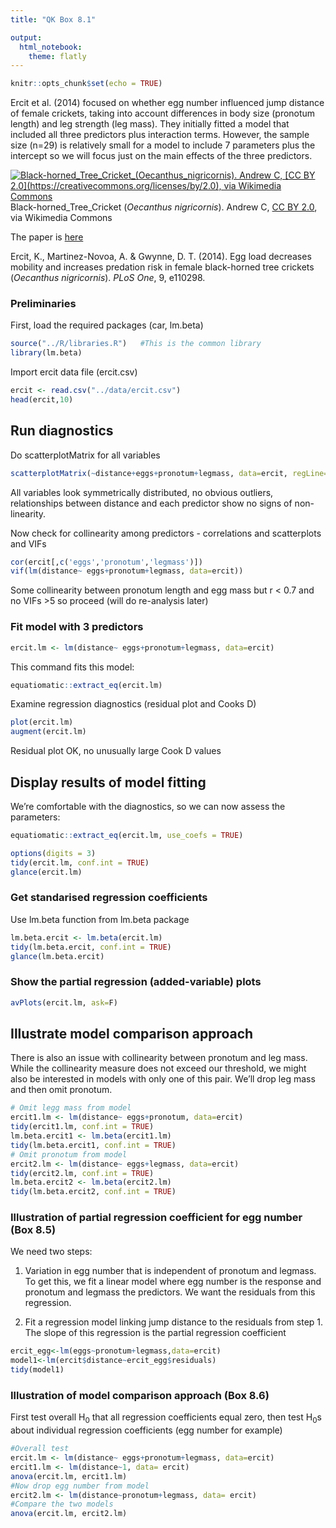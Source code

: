 ```yaml
---
title: "QK Box 8.1"

output: 
  html_notebook:
    theme: flatly
---
```


```r
knitr::opts_chunk$set(echo = TRUE)
```

Ercit et al. (2014) focused on whether egg number influenced jump distance of female crickets, taking into account differences in body size (pronotum length) and leg strength (leg mass). They initially fitted a model that included all three predictors plus interaction terms. However, the sample size (n=29) is relatively small for a model to include 7 parameters plus the intercept so we will focus just on the main effects of the three predictors.

[![Black-horned_Tree_Cricket\_(Oecanthus_nigricornis). Andrew C, [CC BY 2.0](https://creativecommons.org/licenses/by/2.0), via Wikimedia Commons](../media/Black-horned_Tree_Cricket_(Oecanthus_nigricornis)_(15170887362).jpg)](https://upload.wikimedia.org/wikipedia/commons/3/32/Black-horned_Tree_Cricket_%28Oecanthus_nigricornis%29_%2815170887362%29.jpg) Black-horned_Tree_Cricket (*Oecanthus nigricornis*). Andrew C, [CC BY 2.0](https://creativecommons.org/licenses/by/2.0), via Wikimedia Commons

The paper is [here](https://doi.org/10.1371/journal.pone.0110298)

Ercit, K., Martinez-Novoa, A. & Gwynne, D. T. (2014). Egg load decreases mobility and increases predation risk in female black-horned tree crickets (*Oecanthus nigricornis*). *PLoS One*, 9, e110298.

### Preliminaries

First, load the required packages (car, lm.beta)

```r
source("../R/libraries.R")   #This is the common library
library(lm.beta)
```

Import ercit data file (ercit.csv)

```r
ercit <- read.csv("../data/ercit.csv")
head(ercit,10)
```

## Run diagnostics

Do scatterplotMatrix for all variables

```r
scatterplotMatrix(~distance+eggs+pronotum+legmass, data=ercit, regLine=FALSE, diagonal=list(method='boxplot'))
```

All variables look symmetrically distributed, no obvious outliers, relationships between distance and each predictor show no signs of non-linearity.

Now check for collinearity among predictors - correlations and scatterplots and VIFs

```r
cor(ercit[,c('eggs','pronotum','legmass')])
vif(lm(distance~ eggs+pronotum+legmass, data=ercit))
```

Some collinearity between pronotum length and egg mass but r \< 0.7 and no VIFs \>5 so proceed (will do re-analysis later)

### Fit model with 3 predictors

```r
ercit.lm <- lm(distance~ eggs+pronotum+legmass, data=ercit)
```

This command fits this model:

```r
equatiomatic::extract_eq(ercit.lm)
```

Examine regression diagnostics (residual plot and Cooks D)

```r
plot(ercit.lm)
augment(ercit.lm)
```

Residual plot OK, no unusually large Cook D values

## Display results of model fitting

We're comfortable with the diagnostics, so we can now assess the parameters:

```r
equatiomatic::extract_eq(ercit.lm, use_coefs = TRUE)
```

```r
options(digits = 3)
tidy(ercit.lm, conf.int = TRUE)
glance(ercit.lm)
```

### Get standarised regression coefficients

Use lm.beta function from lm.beta package

```r
lm.beta.ercit <- lm.beta(ercit.lm)
tidy(lm.beta.ercit, conf.int = TRUE)
glance(lm.beta.ercit)
```

### Show the partial regression (added-variable) plots

```r
avPlots(ercit.lm, ask=F)
```

## Illustrate model comparison approach

There is also an issue with collinearity between pronotum and leg mass. While the collinearity measure does not exceed our threshold, we might also be interested in models with only one of this pair. We'll drop leg mass and then omit pronotum.

```r
# Omit legg mass from model
ercit1.lm <- lm(distance~ eggs+pronotum, data=ercit)
tidy(ercit1.lm, conf.int = TRUE)
lm.beta.ercit1 <- lm.beta(ercit1.lm)
tidy(lm.beta.ercit1, conf.int = TRUE)
# Omit pronotum from model
ercit2.lm <- lm(distance~ eggs+legmass, data=ercit)
tidy(ercit2.lm, conf.int = TRUE)
lm.beta.ercit2 <- lm.beta(ercit2.lm)
tidy(lm.beta.ercit2, conf.int = TRUE)
```

### Illustration of partial regression coefficient for egg number (Box 8.5)

We need two steps:

1.  Variation in egg number that is independent of pronotum and legmass. To get this, we fit a linear model where egg number is the response and pronotum and legmass the predictors. We want the residuals from this regression.

2.  Fit a regression model linking jump distance to the residuals from step 1. The slope of this regression is the partial regression coefficient

```r
ercit_egg<-lm(eggs~pronotum+legmass,data=ercit)
model1<-lm(ercit$distance~ercit_egg$residuals)
tidy(model1)
```

### Illustration of model comparison approach (Box 8.6)

First test overall H~0~ that all regression coefficients equal zero, then test H~0~s about individual regression coefficients (egg number for example)

```r
#Overall test
ercit.lm <- lm(distance~ eggs+pronotum+legmass, data=ercit)
ercit1.lm <- lm(distance~1, data= ercit)
anova(ercit.lm, ercit1.lm)
#Now drop egg number from model
ercit2.lm <- lm(distance~pronotum+legmass, data= ercit)
#Compare the two models
anova(ercit.lm, ercit2.lm)
```
